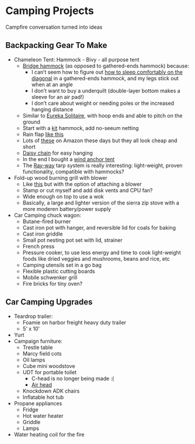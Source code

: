 
# Camping Projects

Campfire conversation turned into ideas

##  Backpacking Gear To Make 
* Chameleon Tent: Hammock - Bivy - all purpose tent
  * [Bridge hammock](https://www.eurekatentscanada.com/products/view/494?s=section_4) (as opposed to gathered-ends hammock) because:
    * I can't seem how to figure out [how to sleep comfortably on the diagonal](https://www.treklightgear.com/blogs/trek-life/hammock-angle) in a gathered-ends hammock, and my legs stick out when at an angle
    * I don't want to buy a underquilt (double-layer bottom makes a sleeve for an air pad!)
    * I don't care about weight or needing poles or the increased hanging distance
  * Similar to [Eureka Solitaire](https://eurekacamping.johnsonoutdoors.com/tents/backpacking/solitaire-al?id=21436), with hoop ends and able to pitch on the ground
  * Start with a [kit](https://ripstopbytheroll.com/collections/diy-hammock-kits/products/pre-cut-bridge-hammock-kit?variant=7685978554416) hammock, add no-seeum netting
  * Rain flap [like this](https://wingmanoftheroad.com/products/goose-1)
  * Lots of [these](https://www.amazon.com/ETROL-Mosquito-Lightweight-Portable-Hammocks/dp/B07M5SPH2Z/ref=sr_1_8?keywords=bridge%2Bhammock&qid=1650855264&sr=8-8&th=1) on Amazon these days but they all look cheap and short
  * [Daisy chain](https://hammockgear.com/ultralight-daisy-chain-per-foot/) for easy hanging
  * In the end I bought a [wind anchor tent](https://thecatal.net/)
  * The [Ray-way](https://www.rayjardine.com/ray-way/Tarp-Kit/index.php) tarp system is really interesting: light-weight, proven functionality, compatible with hammocks?
* Fold-up wood burning grill with blower
  * Like [this](https://www.amazon.com/dp/B012NHG1CS/?coliid=I32YFIHZ75Y1T&colid=LXYPR4UA5ISY&psc=1&ref_=lv_ov_lig_dp_it) but with the option of attaching a blower
  * Stamp or cut myself and add disk vents and CPU fan?
  * Wide enough on top to use a wok
  * Basically, a large and lighter version of the sierra zip stove with a more moderen battery/power supply
* Car Camping chuck wagon:
  * Butane-fired burner
  * Cast iron pot with hanger, and reversible lid for coals for baking
  * Cast iron griddle
  * Small pot nesting pot set with lid, strainer
  * French press
  * Pressure cooker, to use less energy and time to cook light-weight foods like dried veggies and mushrooms, beans and rice, etc
  * Camping utensils set in a go bag
  * Flexible plastic cutting boards
  * Mobile schwenker grill
  * Fire bricks for tiny oven?

##  Car Camping Upgrades 
* Teardrop trailer:
  * Foamie on harbor freight heavy duty trailer
  * 5' x 10'
* Yurt
* Campaign furniture:
  * Trestle table
  * Marcy field cots
  * Oil lamps
  * Cube mini woodstove
  * UDT for portable toilet
    * C-head is no longer being made :(
    * [Air head](https://airheadtoilet.com/product/air-head-composting-toilet-complete-unit/)
  * Knockdown ADK chairs
  * Inflatable hot tub
* Propane appliances
  * Fridge
  * Hot water heater
  * Griddle
  * Lamps
* Water heating coil for the fire
